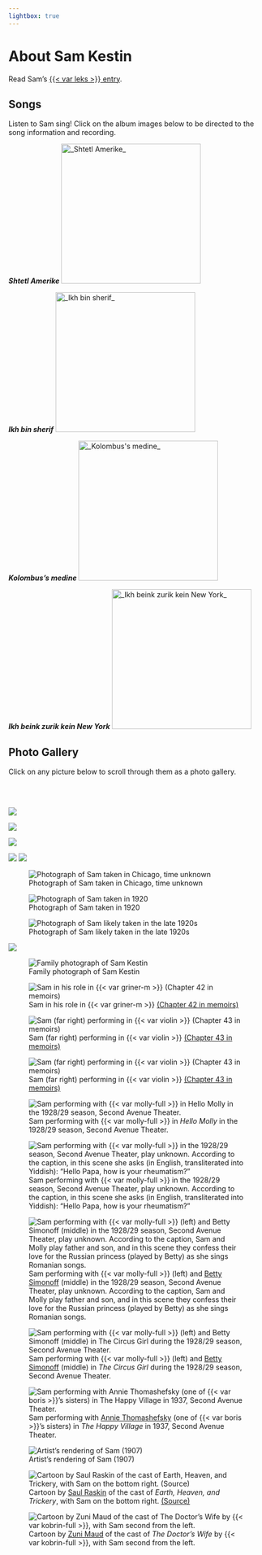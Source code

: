 ```yaml
---
lightbox: true
---
```


# About Sam Kestin {.unnumbered}

Read Sam's [{{< var leks >}} entry](https://www.museumoffamilyhistory.com/yt/lex/K/kasten-sam.htm).

## Songs

Listen to Sam sing!
Click on the album images below to be directed to the song information and recording.


:::: {layout-ncol=4}


**_Shtetl Amerike_**
<a href="https://search.library.wisc.edu/digital/AILNOPUGHMBRRB8P/A4AOYJB4PVKJLQ8D">
  <img src="img/shtetl-amerike.jpeg" width=275" alt = "_Shtetl Amerike_">
</a>

**_Ikh bin sherif_**
<a href="https://search.library.wisc.edu/digital/A3VCRAVLPKFPYC8M/A6AKXQVAVCNIA48Q">
  <img src="img/ich-bin-sherif.jpeg" width=275" alt = "_Ikh bin sherif_">
</a>

**_Kolombus's medine_**
<a href="https://search.library.wisc.edu/digital/ALAZFBGS6T7AYM9A/AJFTAEKRURVFXA8T">
  <img src="img/kolombuses-medine.jpeg" width=275" alt = "_Kolombus's medine_">
</a>


**_Ikh beink zurik kein New York_**
<a href="https://search.library.wisc.edu/digital/AQIQK5TNE3CH6H9D/AAPIWWXRMFVGB78J">
  <img src="img/ich-beink.jpeg" width=275" alt = "_Ikh beink zurik kein New York_">
</a>

::::

<!--
### Songs Sam originated

These are songs which Sam did not record, but he _did_ originate! 
-->

## Photo Gallery

Click on any picture below to scroll through them as a photo gallery.

<br><br>

::: {layout-ncol=4}

![](img/sam1.png){group="sam"}

![](img/sam2.jpeg){group="sam"}

![](img/sam5.jpeg){group="sam"}



![](img/sam6.jpg){group="sam"}
![](img/sam0.jpg){group="sam"}


![Photograph of Sam taken in Chicago, time unknown](img/sam-chicago.png){group="sam"}

![Photograph of Sam taken in 1920](img/sam4.png){group="sam"}


![Photograph of Sam likely taken in the late 1920s](img/sam7.png){group="sam"}



![](img/sam3.jpg){group="sam"}


![Family photograph of Sam Kestin](img/sam-ours.png){group="sam"}

![Sam in his role in {{< var griner-m >}} [(Chapter 42 in memoirs)]({{< var memoirs >}}/chapters/42_1947-02-08.html)](img/sam-griner-millionaire.jpg){group="sam"}

![Sam (far right) performing in {{< var violin >}} [(Chapter 43 in memoirs)]({{< var memoirs >}}/chapters/43_1947-02-13.html)](img/sam-broken-violin-1.png){group="sam"}

![Sam (far right) performing in {{< var violin >}} [(Chapter 43 in memoirs)]({{< var memoirs >}}/chapters/43_1947-02-13.html)](img/sam-broken-violin-2.jpg){group="sam"}


![Sam performing with {{< var molly-full >}} in _Hello Molly_ in the 1928/29 season, Second Avenue Theater.](img/1928-sam-molly.jpg){group="sam"}


![Sam performing with {{< var molly-full >}} in the 1928/29 season, Second Avenue Theater, play unknown. According to the caption, in this scene she asks (in English, transliterated into Yiddish): "Hello Papa, how is your rheumatism?"](img/rheumatism.png){group="sam"}

![Sam performing with {{< var molly-full >}} (left) and [Betty Simonoff](https://www.museumoffamilyhistory.com/yt/lex/S/simonoff-betty.htm) (middle) in the 1928/29 season, Second Avenue Theater, play unknown. According to the caption, Sam and Molly play father and son, and in this scene they confess their love for the Russian princess (played by Betty) as she sings Romanian songs.](img/sam-molly-betty.png){group="sam"}

![Sam performing with {{< var molly-full >}} (left) and [Betty Simonoff](https://www.museumoffamilyhistory.com/yt/lex/S/simonoff-betty.htm) (middle) in _The Circus Girl_ during the 1928/29 season, Second Avenue Theater.](img/circus-girl.jpeg){group="sam"}


![Sam performing with [Annie Thomashefsky](https://www.museumoffamilyhistory.com/yt/lex/T/thomashefsky-annie.htm) (one of {{< var boris >}}'s sisters) in _The Happy Village_ in 1937, Second Avenue Theater.](img/happy-village.jpeg){group="sam"}


![Artist's rendering of Sam (1907)](img/sam-stomach.png){group="sam"}


![Cartoon by [Saul Raskin](https://en.wikipedia.org/wiki/Saul_Raskin) of the cast of _Earth, Heaven, and Trickery_, with Sam on the bottom right. [(Source)](https://archive.nyu.edu/handle/2451/54974?mode=full)](img/earth-heaven.png){group="sam"}


![Cartoon by [Zuni Maud](https://en.wikipedia.org/wiki/Zuni_Maud) of the cast of _The Doctor's Wife_ by {{< var kobrin-full >}}, with Sam second from the left.](img/doctors-wife.jpeg){group="sam"}



:::


